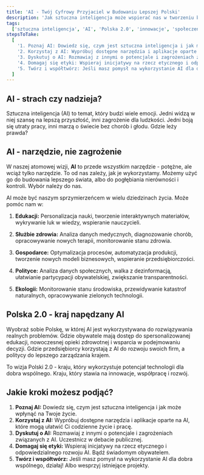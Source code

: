 ```yaml
---
title: 'AI - Twój Cyfrowy Przyjaciel w Budowaniu Lepszej Polski'
description: 'Jak sztuczna inteligencja może wspierać nas w tworzeniu bardziej sprawiedliwego, transparentnego i innowacyjnego społeczeństwa?'
tags:
  ['sztuczna inteligencja', 'AI', 'Polska 2.0', 'innowacje', 'społeczeństwo']
stepsToTake:
  [
    '1. Poznaj AI: Dowiedz się, czym jest sztuczna inteligencja i jak może wpłynąć na Twoje życie.',
    '2. Korzystaj z AI: Wypróbuj dostępne narzędzia i aplikacje oparte na AI, które mogą ułatwić Ci codzienne życie i pracę.',
    '3. Dyskutuj o AI: Rozmawiaj z innymi o potencjale i zagrożeniach związanych z AI. Uczestnicz w debacie publicznej.',
    '4. Domagaj się etyki: Wspieraj inicjatywy na rzecz etycznego i odpowiedzialnego rozwoju AI. Bądź świadomym obywatelem.',
    '5. Twórz i współtwórz: Jeśli masz pomysł na wykorzystanie AI dla dobra wspólnego, działaj! Albo wesprzyj istniejące projekty.',
  ]
---
```


## AI - strach czy nadzieja?

Sztuczna inteligencja (AI) to temat, który budzi wiele emocji. Jedni widzą w niej szansę na lepszą przyszłość, inni zagrożenie dla ludzkości. Jedni boją się utraty pracy, inni marzą o świecie bez chorób i głodu. Gdzie leży prawda?

## AI - narzędzie, nie zagrożenie

W naszej atomowej wizji, **AI** to przede wszystkim narzędzie - potężne, ale wciąż tylko narzędzie. To od nas zależy, jak je wykorzystamy. Możemy użyć go do budowania lepszego świata, albo do pogłębiania nierówności i kontroli. Wybór należy do nas.

AI może być naszym sprzymierzeńcem w wielu dziedzinach życia. Może pomóc nam w:

1. **Edukacji:**
   Personalizacja nauki, tworzenie interaktywnych materiałów, wykrywanie luk w wiedzy, wspieranie nauczycieli.

2. **Służbie zdrowia:**
   Analiza danych medycznych, diagnozowanie chorób, opracowywanie nowych terapii, monitorowanie stanu zdrowia.

3. **Gospodarce:**
   Optymalizacja procesów, automatyzacja produkcji, tworzenie nowych modeli biznesowych, wspieranie przedsiębiorczości.

4. **Polityce:**
   Analiza danych społecznych, walka z dezinformacją, ułatwianie partycypacji obywatelskiej, zwiększanie transparentności.

5. **Ekologii:**
   Monitorowanie stanu środowiska, przewidywanie katastrof naturalnych, opracowywanie zielonych technologii.

## Polska 2.0 - kraj napędzany AI

Wyobraź sobie Polskę, w której AI jest wykorzystywana do rozwiązywania realnych problemów. Gdzie obywatele mają dostęp do spersonalizowanej edukacji, nowoczesnej opieki zdrowotnej i wsparcia w podejmowaniu decyzji. Gdzie przedsiębiorcy korzystają z AI do rozwoju swoich firm, a politycy do lepszego zarządzania krajem.

To wizja Polski 2.0 - kraju, który wykorzystuje potencjał technologii dla dobra wspólnego. Kraju, który stawia na innowacje, współpracę i rozwój.

## Jakie kroki możesz podjąć?

1. **Poznaj AI:** Dowiedz się, czym jest sztuczna inteligencja i jak może wpłynąć na Twoje życie.
2. **Korzystaj z AI:** Wypróbuj dostępne narzędzia i aplikacje oparte na AI, które mogą ułatwić Ci codzienne życie i pracę.
3. **Dyskutuj o AI:** Rozmawiaj z innymi o potencjale i zagrożeniach związanych z AI. Uczestnicz w debacie publicznej.
4. **Domagaj się etyki:** Wspieraj inicjatywy na rzecz etycznego i odpowiedzialnego rozwoju AI. Bądź świadomym obywatelem.
5. **Twórz i współtwórz:** Jeśli masz pomysł na wykorzystanie AI dla dobra wspólnego, działaj! Albo wesprzyj istniejące projekty.
